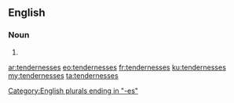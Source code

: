 ==English==

===Noun===
{{head|en}}

# {{plural of|tenderness}}

[[Category:English plurals ending in "-es"]]

[[ar:tendernesses]]
[[eo:tendernesses]]
[[fr:tendernesses]]
[[ku:tendernesses]]
[[my:tendernesses]]
[[ta:tendernesses]]